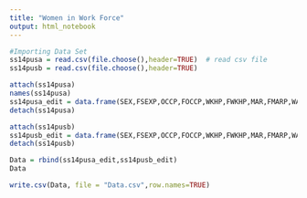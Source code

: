 ---
title: "Women in Work Force"
output: html_notebook
---


```{r} 
#Importing Data Set
ss14pusa = read.csv(file.choose(),header=TRUE)  # read csv file
ss14pusb = read.csv(file.choose(),header=TRUE)

```

```{r}
attach(ss14pusa)
names(ss14pusa)
ss14pusa_edit = data.frame(SEX,FSEXP,OCCP,FOCCP,WKHP,FWKHP,MAR,FMARP,WAGP,FWAGP,SCHL,FSCHLP,ESP,FOD1P,SCHL,FSCHL)
detach(ss14pusa)

attach(ss14pusb)
ss14pusb_edit = data.frame(SEX,FSEXP,OCCP,FOCCP,WKHP,FWKHP,MAR,FMARP,WAGP,FWAGP,SCHL,FSCHLP,ESP,FOD1P,SCHL,FSCHL)
detach(ss14pusb)

Data = rbind(ss14pusa_edit,ss14pusb_edit)
Data

write.csv(Data, file = "Data.csv",row.names=TRUE)
```
